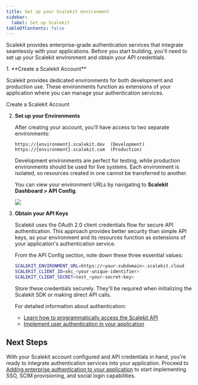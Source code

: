 ```yaml
---
title: Set up your Scalekit environment
sidebar:
  label: Set up Scalekit
tableOfContents: false
---
```



Scalekit provides enterprise-grade authentication services that integrate seamlessly with your applications. Before you start building, you'll need to set up your Scalekit environment and obtain your API credentials.

<Steps>
1. **Create a Scalekit Account**

   Scalekit provides dedicated environments for both development and production use. These environments function as extensions of your application where you can manage your authentication services.

   <LinkButton href="https://app.scalekit.com/ws/signup" variant="secondary" icon='right-arrow'>Create a Scalekit Account</LinkButton>

2. **Set up your Environments**

   After creating your account, you'll have access to two separate environments:

   ```showLineNumbers=false wrap
   https://{environment}.scalekit.dev  (Development)
   https://{environment}.scalekit.com  (Production)
   ```

   <Aside type="note">
     Development environments are perfect for testing, while production environments should be used for live systems. Each environment is isolated, so resources created in one cannot be transferred to another.
   </Aside>

   You can view your environment URLs by navigating to **Scalekit Dashboard > API Config**.

   ![](@/assets/docs/guides/extended/setup-scalekit/0.png)

3. **Obtain your API Keys**

   Scalekit uses the OAuth 2.0 client credentials flow for secure API authentication. This approach provides better security than simple API keys, as your environment and its resources function as extensions of your application's authentication service.

   From the API Config section, note down these three essential values:

   ```sh showLineNumbers=false wrap title="Development Environment"
   SCALEKIT_ENVIRONMENT_URL=https://<your-subdomain>.scalekit.cloud
   SCALEKIT_CLIENT_ID=skc_<your-unique-identifier>
   SCALEKIT_CLIENT_SECRET=test_<your-secret-key>
   ```

   <Aside type="tip">
     Store these credentials securely. They'll be required when initializing the Scalekit SDK or making direct API calls.
   </Aside>

   For detailed information about authentication:
   - [Learn how to programmatically access the Scalekit API](/reference/concepts/authenticate-scalekit-api)
   - [Implement user authentication in your application](/manual/getting-started/authenticate-users)
</Steps>

## Next Steps

With your Scalekit account configured and API credentials in hand, you're ready to integrate authentication services into your application. Proceed to [Adding enterprise authentication to your application](/manual/getting-started/installation) to start implementing SSO, SCIM provisioning, and social login capabilities.
